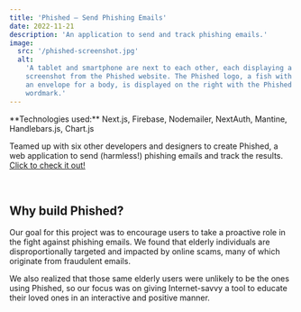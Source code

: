 ```yaml
---
title: 'Phished – Send Phishing Emails'
date: 2022-11-21
description: 'An application to send and track phishing emails.'
image:
  src: '/phished-screenshot.jpg'
  alt:
    'A tablet and smartphone are next to each other, each displaying a
    screenshot from the Phished website. The Phished logo, a fish with
    an envelope for a body, is displayed on the right with the Phished
    wordmark.'
---
```



<Technologies emoji="📟" type="tech">
  **Technologies used:** Next.js, Firebase, Nodemailer, NextAuth,
  Mantine, Handlebars.js, Chart.js
</Technologies>

<br />

Teamed up with six other developers and designers to create Phished, a
web application to send (harmless!) phishing emails and track the
results. [Click to check it out!](https://phished.up.railway.app/)

<br />

## Why build Phished?

Our goal for this project was to encourage users to take a proactive
role in the fight against phishing emails. We found that elderly
individuals are disproportionally targeted and impacted by online
scams, many of which originate from fraudulent emails.

We also realized that those same elderly users were unlikely to be the
ones using Phished, so our focus was on giving Internet-savvy a tool
to educate their loved ones in an interactive and positive manner.
